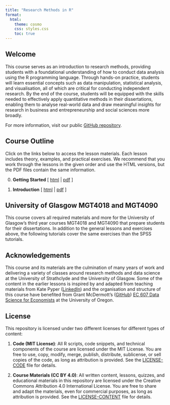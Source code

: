 ```yaml
---
title: "Research Methods in R"
format: 
  html:
    theme: cosmo
    css: styles.css
    toc: true
---
```


## Welcome

This course serves as an introduction to research methods, providing students with a foundational understanding of how to conduct data analysis using the R programming language. Through hands-on practice, students will learn essential concepts such as data manipulation, statistical analysis, and visualisation, all of which are critical for conducting independent research. By the end of the course, students will be equipped with the skills needed to effectively apply quantitative methods in their dissertations, enabling them to analyse real-world data and draw meaningful insights for research in business and entrepreneurship and social sciences more broadly.

For more information, visit our public [GitHub repository](https://github.com/bwurth/research-methods).

## Course Outline

Click on the links below to access the lesson materials. Each lesson includes theory, examples, and practical exercises. We recommend that you work through the lessons in the given order and use the HTML versions, but the PDF files contain the same information.

0. **Getting Started** [ [html](00-getting-started/00-getting-started.html) | [pdf](00-getting-started/00-getting-started.pdf) ]

1. **Introduction** [ [html](01-introduction/01-introduction.html) | [pdf](01-introduction/01-introduction.pdf) ]

## University of Glasgow MGT4018 and MGT4090

This course covers all required materials and more for the University of Glasgow's third year courses MGT4018 and MGT4090 that prepare students for their dissertations. In addition to the general lessons and exercises above, the following tutorials cover the same exercises than the SPSS tutorials. 

## Acknowledgements

This course and its materials are the culmination of many years of work and delivering a variety of classes around research methods and data science at the University of Strathclyde and the University of Glasgow. Some of the content in the earlier lessons is inspired by and adapted from teaching materials from Kate Pyper ([LinkedIn](https://www.linkedin.com/in/kate-pyper-86a50350/)) and the organisation and structure of this course have benefited from Grant McDermott's ([GitHub](https://github.com/grantmcdermott)) [EC 607 Data Science for Economists](https://github.com/uo-ec607/lectures) at the University of Oregon.

## License

This repository is licensed under two different licenses for different types of content:

1. **Code (MIT License)**: All R scripts, code snippets, and technical components of the course are licensed under the MIT License. You are free to use, copy, modify, merge, publish, distribute, sublicense, or sell copies of the code, as long as attribution is provided. See the [LICENSE-CODE](LICENSE-CODE) file for details.

2. **Course Materials (CC BY 4.0)**: All written content, lessons, quizzes, and educational materials in this repository are licensed under the Creative Commons Attribution 4.0 International License. You are free to share and adapt the materials, even for commercial purposes, as long as attribution is provided. See the [LICENSE-CONTENT](LICENSE-CONTENT) file for details.

